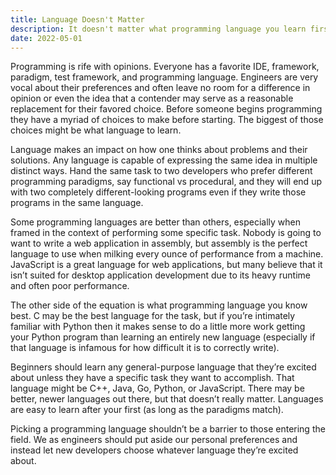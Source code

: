 ```yaml
---
title: Language Doesn't Matter
description: It doesn't matter what programming language you learn first
date: 2022-05-01
---
```


Programming is rife with opinions. Everyone has a favorite IDE, framework, paradigm, test framework, and programming language. Engineers are very vocal about their preferences and often leave no room for a difference in opinion or even the idea that a contender may serve as a reasonable replacement for their favored choice. Before someone begins programming they have a myriad of choices to make before starting. The biggest of those choices might be what language to learn.

Language makes an impact on how one thinks about problems and their solutions. Any language is capable of expressing the same idea in multiple distinct ways. Hand the same task to two developers who prefer different programming paradigms, say functional vs procedural, and they will end up with two completely different-looking programs even if they write those programs in the same language.

Some programming languages are better than others, especially when framed in the context of performing some specific task. Nobody is going to want to write a web application in assembly, but assembly is the perfect language to use when milking every ounce of performance from a machine. JavaScript is a great language for web applications, but many believe that it isn’t suited for desktop application development due to its heavy runtime and often poor performance.

The other side of the equation is what programming language you know best. C may be the best language for the task, but if you’re intimately familiar with Python then it makes sense to do a little more work getting your Python program than learning an entirely new language (especially if that language is infamous for how difficult it is to correctly write).

Beginners should learn any general-purpose language that they’re excited about unless they have a specific task they want to accomplish. That language might be C++, Java, Go, Python, or JavaScript. There may be better, newer languages out there, but that doesn’t really matter. Languages are easy to learn after your first (as long as the paradigms match).

Picking a programming language shouldn’t be a barrier to those entering the field. We as engineers should put aside our personal preferences and instead let new developers choose whatever language they’re excited about.
